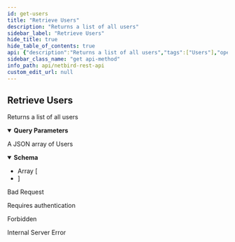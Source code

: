 ```yaml
---
id: get-users
title: "Retrieve Users"
description: "Returns a list of all users"
sidebar_label: "Retrieve Users"
hide_title: true
hide_table_of_contents: true
api: {"description":"Returns a list of all users","tags":["Users"],"operationId":"getUsers","security":[{"BearerAuth":[]},{"TokenAuth":[]}],"parameters":[{"in":"query","name":"service_user","schema":{"type":"boolean"},"description":"Filters users and returns either regular users or service users"}],"responses":{"200":{"description":"A JSON array of Users","content":{"application/json":{"schema":{"type":"array","items":{"type":"object","properties":{"id":{"description":"User ID","type":"string"},"email":{"description":"User's email address","type":"string"},"name":{"description":"User's name from idp provider","type":"string"},"role":{"description":"User's NetBird account role","type":"string"},"status":{"description":"User's status","type":"string","enum":["active","invited","disabled"]},"auto_groups":{"description":"Groups to auto-assign to peers registered by this user","type":"array","items":{"type":"string"}},"is_current":{"description":"Is true if authenticated user is the same as this user","type":"boolean","readOnly":true},"is_service_user":{"description":"Is true if this user is a service user","type":"boolean","readOnly":true}},"required":["id","email","name","role","auto_groups","status"],"title":"User"}}}}},"400":{"description":"Bad Request","content":{}},"401":{"description":"Requires authentication","content":{}},"403":{"description":"Forbidden","content":{}},"500":{"description":"Internal Server Error","content":{}}},"method":"get","path":"/api/users","servers":[{"url":"https://netbird.io","description":"Default server"}],"securitySchemes":{"BearerAuth":{"type":"http","scheme":"bearer","bearerFormat":"JWT"},"TokenAuth":{"type":"apiKey","in":"header","name":"Authorization","description":"Prefix the value with \\\"Token\\\" to indicate the custom authorization type"}},"info":{"title":"NetBird REST API","description":"API to manipulate groups, rules, policies and retrieve information about peers and users","version":"0.0.1"},"postman":{"name":"Retrieve Users","description":{"content":"Returns a list of all users","type":"text/plain"},"url":{"path":["api","users"],"host":["{{baseUrl}}"],"query":[{"disabled":false,"description":{"content":"Filters users and returns either regular users or service users","type":"text/plain"},"key":"service_user","value":""}],"variable":[]},"header":[{"key":"Accept","value":"application/json"}],"method":"GET","auth":{"type":"bearer","bearer":[{"type":"any","value":"<Bearer Token>","key":"token"}]}}}
sidebar_class_name: "get api-method"
info_path: api/netbird-rest-api
custom_edit_url: null
---
```



## Retrieve Users



Returns a list of all users

<details style={{"marginBottom":"1rem"}} data-collapsed={false} open={true}><summary style={{}}><strong>Query Parameters</strong></summary><div><ul><ParamsItem className={"paramsItem"} param={{"in":"query","name":"service_user","schema":{"type":"boolean"},"description":"Filters users and returns either regular users or service users"}}></ParamsItem></ul></div></details><div><ApiTabs><TabItem label={"200"} value={"200"}><div>

A JSON array of Users

</div><div><MimeTabs schemaType={"response"}><TabItem label={"application/json"} value={"application/json"}><SchemaTabs><TabItem label={"Schema"} value={"Schema"}><details style={{}} data-collapsed={false} open={true}><summary style={{"textAlign":"left"}}><strong>Schema</strong></summary><div style={{"textAlign":"left","marginLeft":"1rem"}}></div><ul style={{"marginLeft":"1rem"}}><li><div style={{"fontSize":"var(--ifm-code-font-size)","opacity":"0.6","marginLeft":"-.5rem","paddingBottom":".5rem"}}>Array [</div></li><SchemaItem collapsible={false} name={"id"} required={true} schemaName={"string"} qualifierMessage={undefined} schema={{"description":"User ID","type":"string"}}></SchemaItem><SchemaItem collapsible={false} name={"email"} required={true} schemaName={"string"} qualifierMessage={undefined} schema={{"description":"User's email address","type":"string"}}></SchemaItem><SchemaItem collapsible={false} name={"name"} required={true} schemaName={"string"} qualifierMessage={undefined} schema={{"description":"User's name from idp provider","type":"string"}}></SchemaItem><SchemaItem collapsible={false} name={"role"} required={true} schemaName={"string"} qualifierMessage={undefined} schema={{"description":"User's NetBird account role","type":"string"}}></SchemaItem><SchemaItem collapsible={false} name={"status"} required={true} schemaName={"string"} qualifierMessage={"**Possible values:** [`active`, `invited`, `disabled`]"} schema={{"description":"User's status","type":"string","enum":["active","invited","disabled"]}}></SchemaItem><SchemaItem collapsible={false} name={"auto_groups"} required={true} schemaName={"string[]"} qualifierMessage={undefined} schema={{"description":"Groups to auto-assign to peers registered by this user","type":"array","items":{"type":"string"}}}></SchemaItem><SchemaItem collapsible={false} name={"is_current"} required={false} schemaName={"boolean"} qualifierMessage={undefined} schema={{"description":"Is true if authenticated user is the same as this user","type":"boolean","readOnly":true}}></SchemaItem><SchemaItem collapsible={false} name={"is_service_user"} required={false} schemaName={"boolean"} qualifierMessage={undefined} schema={{"description":"Is true if this user is a service user","type":"boolean","readOnly":true}}></SchemaItem><li><div style={{"fontSize":"var(--ifm-code-font-size)","opacity":"0.6","marginLeft":"-.5rem"}}>]</div></li></ul></details></TabItem><TabItem label={"Example (from schema)"} value={"Example (from schema)"}><ResponseSamples responseExample={"[\n  {\n    \"id\": \"string\",\n    \"email\": \"string\",\n    \"name\": \"string\",\n    \"role\": \"string\",\n    \"status\": \"active\",\n    \"auto_groups\": [\n      \"string\"\n    ],\n    \"is_current\": true,\n    \"is_service_user\": true\n  }\n]"} language={"json"}></ResponseSamples></TabItem></SchemaTabs></TabItem></MimeTabs></div></TabItem><TabItem label={"400"} value={"400"}><div>

Bad Request

</div><div></div></TabItem><TabItem label={"401"} value={"401"}><div>

Requires authentication

</div><div></div></TabItem><TabItem label={"403"} value={"403"}><div>

Forbidden

</div><div></div></TabItem><TabItem label={"500"} value={"500"}><div>

Internal Server Error

</div><div></div></TabItem></ApiTabs></div>
      